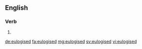 ==English==

===Verb===
{{head|en|verb form}}

# {{en-past of|eulogise}}

[[de:eulogised]]
[[fa:eulogised]]
[[mg:eulogised]]
[[sv:eulogised]]
[[vi:eulogised]]